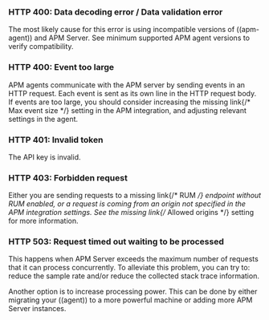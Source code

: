 

<div id="common-response-codes"></div>

<div id="bad-request"></div>

### HTTP 400: Data decoding error / Data validation error

The most likely cause for this error is using incompatible versions of ((apm-agent)) and APM Server.
See <DocLink id="serverlessObservabilityApmAgents" section="minimum-supported-versions">minimum supported APM agent versions</DocLink> to verify compatibility.

<div id="event-too-large"></div>

### HTTP 400: Event too large

APM agents communicate with the APM server by sending events in an HTTP request. Each event is sent as its own line in the HTTP request body. If events are too large, you should consider increasing the <DocBadge><DocIcon size="s" type="unlink" title="missing link"/> missing link</DocBadge>{/*  <DocLink id="enApmGuideConfigurationProcess" section="max-event-size">Max event size</DocLink> */}
setting in the APM integration, and adjusting relevant settings in the agent.

<div id="unauthorized"></div>

### HTTP 401: Invalid token

The API key is invalid.

<div id="forbidden"></div>

### HTTP 403: Forbidden request

Either you are sending requests to a <DocBadge><DocIcon size="s" type="unlink" title="missing link"/> missing link</DocBadge>{/*  <DocLink id="enApmGuideApmRum">RUM</DocLink> */} endpoint without RUM enabled, or a request
is coming from an origin not specified in the APM integration settings.
See the <DocBadge><DocIcon size="s" type="unlink" title="missing link"/> missing link</DocBadge>{/*  <DocLink id="enApmGuideConfigurationRum" section="allowed-origins">Allowed origins</DocLink> */} setting for more information.

<div id="request-timed-out"></div>

### HTTP 503: Request timed out waiting to be processed

This happens when APM Server exceeds the maximum number of requests that it can process concurrently.
To alleviate this problem, you can try to: reduce the sample rate and/or reduce the collected stack trace information.

Another option is to increase processing power.
This can be done by either migrating your ((agent)) to a more powerful machine
or adding more APM Server instances.